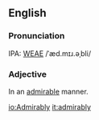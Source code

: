 ==English==

===Pronunciation===
IPA: [[WEAE]] /ˈæd.mɪɹ.əˌbli/

===Adjective===
In an [[admirable]] manner.

[[io:Admirably]]
[[it:admirably]]